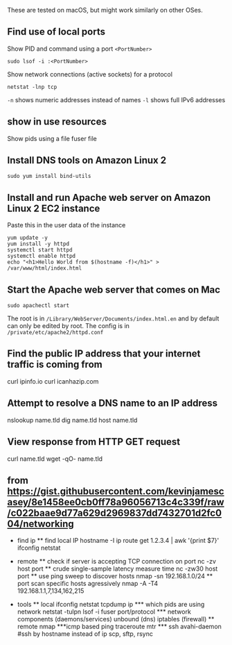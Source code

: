 

These are tested on macOS, but might work similarly on other OSes.


## Find use of local ports

Show PID and command using a port `<PortNumber>`
``` shell
sudo lsof -i :<PortNumber>
```

Show network connections (active sockets) for a protocol
``` shell
netstat -lnp tcp
```
`-n` shows numeric addresses instead of names
`-l` shows full IPv6 addresses



## show in use resources
Show pids using a file
fuser file


## Install DNS tools on Amazon Linux 2

``` shell
sudo yum install bind-utils
```

## Install and run Apache web server on Amazon Linux 2 EC2 instance

Paste this in the user data of the instance
``` shell
yum update -y
yum install -y httpd
systemctl start httpd
systemctl enable httpd
echo "<h1>Hello World from $(hostname -f)</h1>" > /var/www/html/index.html
```

## Start the Apache web server that comes on Mac

``` shell
sudo apachectl start
```

The root is in `/Library/WebServer/Documents/index.html.en` and by default can only be edited by root.
The config is in `/private/etc/apache2/httpd.conf`

## Find the public IP address that your internet traffic is coming from
curl ipinfo.io
curl icanhazip.com

## Attempt to resolve a DNS name to an IP address
nslookup name.tld
dig name.tld
host name.tld

## View response from HTTP GET request
curl name.tld
wget -qO- name.tld


## from https://gist.githubusercontent.com/kevinjamescasey/8e1458ee0cb0ff78a96056713c4c339f/raw/c022baae9d77a629d2969837dd7432701d2fc004/networking
* find ip
** find local IP
hostname -I
ip route get 1.2.3.4 | awk '{print $7}'
ifconfig
netstat

* remote
** check if server is accepting TCP connection on port
nc -zv host port
** crude single-sample latency measure
time nc -zw30 host port
** use ping sweep to discover hosts
nmap -sn 192.168.1.0/24
** port scan specific hosts agressively
nmap -A -T4 192.168.1.1,7,134,162,215


* tools
** local
ifconfig
netstat
tcpdump
ip
*** which pids are using network
netstat -tulpn 
lsof -i
fuser port/protocol
*** network components (daemons/services)
unbound (dns)
iptables (firewall)
** remote
nmap
***icmp based
ping
traceroute
mtr
*** ssh
avahi-daemon #ssh by hostname instead of ip
scp, sftp, rsync
